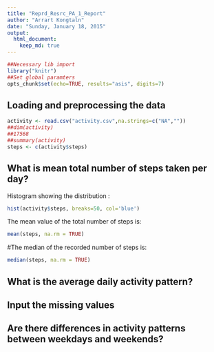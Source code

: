 ```yaml
---
title: "Reprd_Resrc_PA_1_Report"
author: "Arrart Kongtaln"
date: "Sunday, January 18, 2015"
output:
  html_document:
    keep_md: true
---
```

```r
##Necessary lib import
library("knitr")
##Set global paramters
opts_chunk$set(echo=TRUE, results="asis", digits=7)
```

## Loading and preprocessing the data
```r
activity <- read.csv("activity.csv",na.strings=c("NA",""))
##dim(activity)
##17568
##summary(activity)
steps <- c(activity$steps)
```

## What is mean total number of steps taken per day?
Histogram showing the distribution :  
```r
hist(activity$steps, breaks=50, col='blue')
```


The mean value of the total number of steps is:  
```r
mean(steps, na.rm = TRUE)
```
#The median of the recorded number of steps is:  
```r
median(steps, na.rm = TRUE)
```


## What is the average daily activity pattern?



## Input the missing values



## Are there differences in activity patterns between weekdays and weekends?
